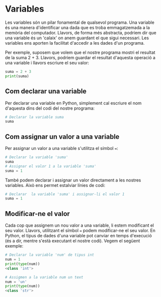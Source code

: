
# Variables

<Callout emoji="">
  Les variables són un pilar fonamental de qualsevol programa. Una variable és una manera d'identificar una dada que es troba emmagatzemada a la memòria del computador. Llavors, de forma més abstracta, podríem dir que una variable és un 'calaix' on anem guardant el que sigui necessari. 
  Les variables ens aporten la facilitat d'accedir a les dades d'un programa.
</Callout>

Per exemple, suposem que volem que el nostre programa mostri el resultat de la suma 2 + 3. Llavors, podríem guardar el resultat d'aquesta operació a una variable i llavors escriure el seu valor:

```python
suma = 2 + 3
print(suma)
```

## Com declarar una variable
Per declarar una variable en Python, simplement cal escriure el nom d'aquesta dins del codi del nostre programa:

```python
# Declarar la variable suma
suma 
```

## Com assignar un valor a una variable
Per assignar un valor a una variable s'utilitza el símbol `=`:

```python
# Declarar la variable 'suma'
suma 
# Assignar el valor 1 a la variable 'suma'
suma = 1
```

També podem declarar i assignar un valor directament a les nostres variables. Això ens permet estalviar línies de codi:
```python
# Declarar  la variable 'suma' i assignar-li el valor 1
suma = 1
```

## Modificar-ne el valor 
Cada cop que assignem un nou valor a una variable, li estem modificant el seu valor. Llavors, utilitzant el símbol `=` podem modificar-ne el seu valor.
<Callout type="warning">
  En Python, el tipus de dades d'una variable pot canviar en temps d'execució (és a dir, mentre s'està executant el nostre codi). Vegem el següent exemple:
</Callout>

  ```python
  # Declarar la variable 'num' de tipus int
  num = 1
  print(type(num))
  <class 'int'>

  # Assigmen a la variable num un text
  num = 'un'
  print(type(num))
  <class 'str'>
  
  ```